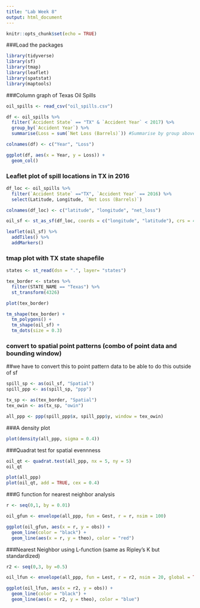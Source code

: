 ```yaml
---
title: "Lab Week 8"
output: html_document
---
```


```r
knitr::opts_chunk$set(echo = TRUE)
```

###Load the packages
```r
library(tidyverse)
library(sf)
library(tmap)
library(leaflet)
library(spatstat)
library(maptools)

```

###Column graph of Texas Oil Spills
```r
oil_spills <- read_csv("oil_spills.csv")

df <- oil_spills %>% 
  filter(`Accident State` == "TX" & `Accident Year` < 2017) %>% 
  group_by(`Accident Year`) %>% 
  summarise(Loss = sum(`Net Loss (Barrels)`)) #Summarise by group above

colnames(df) <- c("Year", "Loss")

ggplot(df, aes(x = Year, y = Loss)) +
  geom_col()

```

### Leaflet plot of spill locations in TX in 2016
```r
df_loc <- oil_spills %>% 
  filter(`Accident State` =="TX", `Accident Year` == 2016) %>% 
  select(Latitude, Longitude, `Net Loss (Barrels)`)

colnames(df_loc) <- c("latitude", "longitude", "net_loss")

oil_sf <- st_as_sf(df_loc, coords = c("longitude", "latitude"), crs = 4326)

leaflet(oil_sf) %>% 
  addTiles() %>% 
  addMarkers()
```

### tmap plot with TX state shapefile
```r
states <- st_read(dsn = ".", layer= "states")

tex_border <- states %>% 
  filter(STATE_NAME == "Texas") %>% 
  st_transform(4326)

plot(tex_border)

tm_shape(tex_border) +
  tm_polygons() +
  tm_shape(oil_sf) +
  tm_dots(size = 0.3)
```

### convert to spatial point patterns (combo of point data and bounding window)
##we have to convert this to point pattern data to be able to do this outside of sf
```r
spill_sp <- as(oil_sf, "Spatial")
spill_ppp <- as(spill_sp, "ppp")

tx_sp <- as(tex_border, "Spatial")
tex_owin <- as(tx_sp, "owin")

all_ppp <- ppp(spill_ppp$x, spill_ppp$y, window = tex_owin)
```

###A density plot
```r
plot(density(all_ppp, sigma = 0.4))
```


###Quadrat test for spatial evennness
```r
oil_qt <- quadrat.test(all_ppp, nx = 5, ny = 5)
oil_qt

plot(all_ppp)
plot(oil_qt, add = TRUE, cex = 0.4)
```

###G function for nearest neighbor analysis
```r
r <- seq(0,1, by = 0.01)

oil_gfun <- envelope(all_ppp, fun = Gest, r = r, nsim = 100)

ggplot(oil_gfun, aes(x = r, y = obs)) +
  geom_line(color = "black") +
  geom_line(aes(x = r, y = theo), color = "red")
```

###Nearest Neighbor using L-function (same as Ripley's K but standardized)
```r

r2 <- seq(0,3, by =0.5)

oil_lfun <- envelope(all_ppp, fun = Lest, r = r2, nsim = 20, global = TRUE) #global: include all observations

ggplot(oil_lfun, aes(x = r2, y = obs)) +
  geom_line(color = "black") +
  geom_line(aes(x = r2, y = theo), color = "blue")
```

